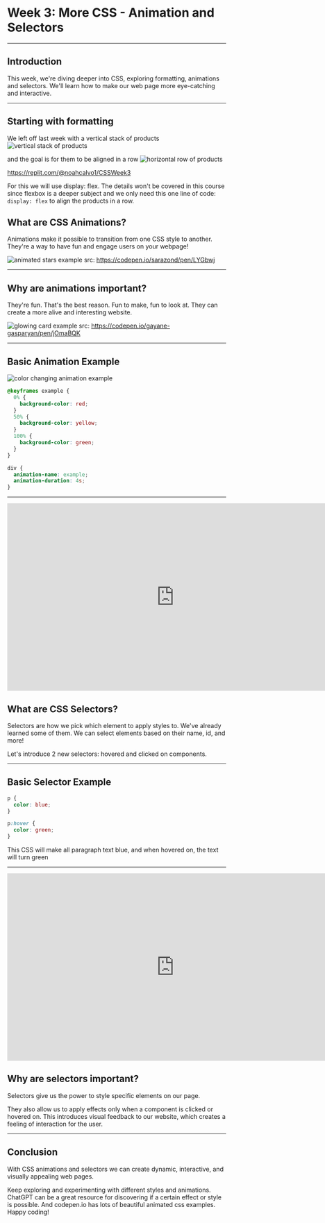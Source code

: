 # Week 3: More CSS - Animation and Selectors

---

## Introduction

This week, we're diving deeper into CSS, exploring formatting, animations and selectors. We'll learn how to make our web page more eye-catching and interactive.

---

## Starting with formatting

We left off last week with a vertical stack of products
![vertical stack of products](/images/stack-of-products.png "stack of products")

and the goal is for them to be aligned in a row
![horizontal row of products](/images/row-of-products.png "row of products")

https://replit.com/@noahcalvo1/CSSWeek3

For this we will use display: flex. The details won't be covered in this course since flexbox is a deeper subject and we only need this one line of code: `display: flex` to align the products in a row.

## What are CSS Animations?

Animations make it possible to transition from one CSS style to another. They're a way to have fun and engage users on your webpage!

![animated stars example](/images/stars-example.gif "animated stars example")
src: https://codepen.io/sarazond/pen/LYGbwj

---

## Why are animations important?

They're fun. That's the best reason. Fun to make, fun to look at. They can create a more alive and interesting website.

![glowing card example](/images/glowing-card-example.gif "glowing card example")
src: https://codepen.io/gayane-gasparyan/pen/jOmaBQK

---

## Basic Animation Example

![color changing animation example](/images/color-changing-animation.gif "color changing animation example")

```css
@keyframes example {
  0% {
    background-color: red;
  }
  50% {
    background-color: yellow;
  }
  100% {
    background-color: green;
  }
}

div {
  animation-name: example;
  animation-duration: 4s;
}
```

---

<iframe
  width="768"
  height="432"
  src="https://stackblitz.com/edit/web-platform-cezjre?file=index.html"
  frameBorder="0"
  scrolling="no"
  allow="fullscreen; clipboard-read; clipboard-write"
  allowfullscreen
></iframe>

## What are CSS Selectors?

Selectors are how we pick which element to apply styles to. We've already learned some of them. We can select elements based on their name, id, and more!

Let's introduce 2 new selectors: hovered and clicked on components.

---

## Basic Selector Example

```css
p {
  color: blue;
}

p:hover {
  color: green;
}
```

This CSS will make all paragraph text blue, and when hovered on, the text will turn green

---

<iframe
  width="768"
  height="432"
  src="https://stackblitz.com/edit/web-platform-ruqzoh?file=index.html"
  frameBorder="0"
  scrolling="no"
  allow="fullscreen; clipboard-read; clipboard-write"
  allowfullscreen
></iframe>

## Why are selectors important?

Selectors give us the power to style specific elements on our page.

They also allow us to apply effects only when a component is clicked or hovered on. This introduces visual feedback to our website, which creates a feeling of interaction for the user.

---

## Conclusion

With CSS animations and selectors we can create dynamic, interactive, and visually appealing web pages.

Keep exploring and experimenting with different styles and animations. ChatGPT can be a great resource for discovering if a certain effect or style is possible. And codepen.io has lots of beautiful animated css examples. Happy coding!
